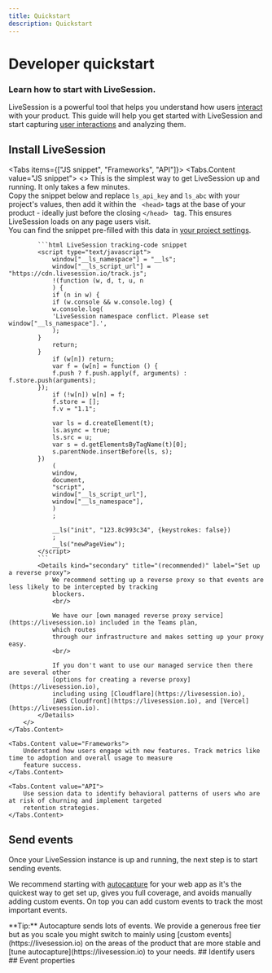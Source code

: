 ```yaml
---
title: Quickstart
description: Quickstart
---
```


# Developer quickstart
### Learn how to start with LiveSession.
LiveSession is a powerful tool that helps you understand how users [interact](https://livesession.io) with your product.
This guide will help you get started with LiveSession and start capturing [user interactions](https://livesession.io) and analyzing them.

## Install LiveSession

<Tabs items={["JS snippet", "Frameworks", "API"]}>
    <Tabs.Content value="JS snippet">
        <>
            This is the simplest way to get LiveSession up and running. It only takes a few minutes.
            <br/>
            Copy the snippet below and replace `ls_api_key` and `ls_abc` with your project's values,
            then add it within the `
            <head>` tags at the base of your product - ideally just before the closing `</head>
            ` tag.
            This ensures LiveSession loads on any page users visit.
            <br/>
            You can find the snippet pre-filled with this data in [your project settings](https://livesession.io).


            ```html LiveSession tracking-code snippet
            <script type="text/javascript">
                window["__ls_namespace"] = "__ls";
                window["__ls_script_url"] = "https://cdn.livesession.io/track.js";
                !(function (w, d, t, u, n
                ) {
                if (n in w) {
                if (w.console && w.console.log) {
                w.console.log(
                'LiveSession namespace conflict. Please set window["__ls_namespace"].',
                );
            }
                return;
            }
                if (w[n]) return;
                var f = (w[n] = function () {
                f.push ? f.push.apply(f, arguments) : f.store.push(arguments);
            });
                if (!w[n]) w[n] = f;
                f.store = [];
                f.v = "1.1";

                var ls = d.createElement(t);
                ls.async = true;
                ls.src = u;
                var s = d.getElementsByTagName(t)[0];
                s.parentNode.insertBefore(ls, s);
            })
                (
                window,
                document,
                "script",
                window["__ls_script_url"],
                window["__ls_namespace"],
                )
                ;

                __ls("init", "123.8c993c34", {keystrokes: false})
                ;
                __ls("newPageView");
            </script>
            ```
            <Details kind="secondary" title="(recommended)" label="Set up a reverse proxy">
                We recommend setting up a reverse proxy so that events are less likely to be intercepted by tracking
                blockers.
                <br/>

                We have our [own managed reverse proxy service](https://livesession.io) included in the Teams plan,
                which routes
                through our infrastructure and makes setting up your proxy easy.
                <br/>

                If you don't want to use our managed service then there are several other
                [options for creating a reverse proxy](https://livesession.io),
                including using [Cloudflare](https://livesession.io),
                [AWS Cloudfront](https://livesession.io), and [Vercel](https://livesession.io).
            </Details>
        </>
    </Tabs.Content>

    <Tabs.Content value="Frameworks">
        Understand how users engage with new features. Track metrics like time to adoption and overall usage to measure
        feature success.
    </Tabs.Content>

    <Tabs.Content value="API">
        Use session data to identify behavioral patterns of users who are at risk of churning and implement targeted
        retention strategies.
    </Tabs.Content>
</Tabs>

## Send events
Once your LiveSession instance is up and running, the next step is to start sending events.

We recommend starting with [autocapture](https://livesession.io) for your web app as it's the quickest way to get set up,
gives you full coverage, and avoids manually adding custom events.
On top you can add custom events to track the most important events.

<Callout>
    **Tip:** Autocapture sends lots of events. We provide a generous free tier but as you scale you might switch to
    mainly
    using [custom events](https://livesession.io) on the areas of the product that are more stable and
    [tune autocapture](https://livesession.io) to your needs.
</Callout>
## Identify users
## Event properties